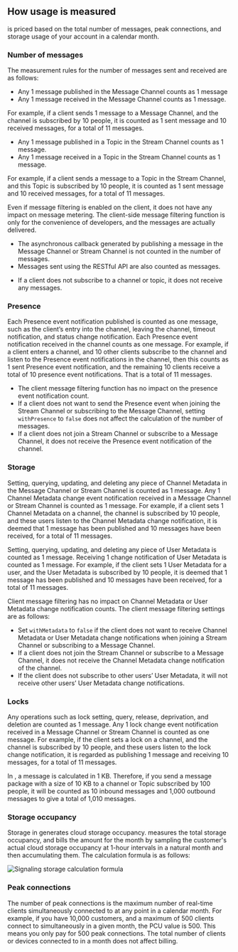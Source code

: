 

## How <Vg k="SIG" /> usage is measured

<Vg k="SIG" /> is priced based on the total number of messages, peak connections, and storage usage of your account in a calendar month. 

### Number of messages

The measurement rules for the number of messages sent and received are as follows:

* Any 1 message published in the Message Channel counts as 1 message
* Any 1 message received in the Message Channel counts as 1 message. 

For example, if a client sends 1 message to a Message Channel, and the channel is subscribed by 10 people, it is counted as 1 sent message and 10 received messages, for a total of 11 messages.

* Any 1 message published in a Topic in the Stream Channel counts as 1 message.
* Any 1 message received in a Topic in the Stream Channel counts as 1 message. 

For example, if a client sends a message to a Topic in the Stream Channel, and this Topic is subscribed by 10 people, it is counted as 1 sent message and 10 received messages, for a total of 11 messages.

<Admonition type="info" title="Note"> Even if message filtering is enabled on the client, it does not have any impact on message metering. The client-side message filtering function is only for the convenience of developers, and the messages are actually delivered.<ul><li>The asynchronous callback generated by publishing a message in the Message Channel or Stream Channel is not counted in the number of messages.</li> <li>Messages sent using the RESTful API are also counted as messages.</li>
<li>If a client does not subscribe to a channel or topic, it does not receive any messages.</li></ul></Admonition>

### Presence
Each Presence event notification published is counted as one message, such as the client’s entry into the channel, leaving the channel, timeout notification, and status change notification.
Each Presence event notification received in the channel counts as one message. For example, if a client enters a channel, and 10 other clients subscribe to the channel and listen to the Presence event notifications in the channel, then this counts as 1 sent Presence event notification, and the remaining 10 clients receive a total of 10 presence event notifications. That is a total of 11 messages.

<Admonition type="info" title="Note"><ul><li>The client message filtering function has no impact on the presence event notification count.</li><li>If a client does not want to send the Presence event when joining the Stream Channel or subscribing to the Message Channel, setting `withPresence` to `false` does not affect the calculation of the number of messages.</li><li>If a client does not join a Stream Channel or subscribe to a Message Channel, it does not receive the Presence event notification of the channel.</li></ul></Admonition>

### Storage
Setting, querying, updating, and deleting any piece of Channel Metadata in the Message Channel or Stream Channel is counted as 1 message.
Any 1 Channel Metadata change event notification received in a Message Channel or Stream Channel is counted as 1 message. For example, if a client sets 1 Channel Metadata on a channel, the channel is subscribed by 10 people, and these users listen to the Channel Metadata change notification, it is deemed that 1 message has been published and 10 messages have been received, for a total of 11 messages. 

Setting, querying, updating, and deleting any piece of User Metadata is counted as 1 message.
Receiving 1 change notification of User Metadata is counted as 1 message. For example, if the client sets 1 User Metadata for a user, and the User Metadata is subscribed by 10 people, it is deemed that 1 message has been published and 10 messages have been received, for a total of 11 messages.

<Admonition type="info" title="Note">Client message filtering has no impact on Channel Metadata or User Metadata change notification counts. The client message filtering settings are as follows:<ul><li>Set `withMetadata` to `false` if the client does not want to receive Channel Metadata or User Metadata change notifications when joining a Stream Channel or subscribing to a Message Channel.</li><li>If a client does not join the Stream Channel or subscribe to a Message Channel, it does not receive the Channel Metadata change notification of the channel.</li><li>If the client does not subscribe to other users’ User Metadata, it will not receive other users’ User Metadata change notifications.</li></ul></Admonition>

### Locks
Any operations such as lock setting, query, release, deprivation, and deletion are counted as 1 message.
Any 1 lock change event notification received in a Message Channel or Stream Channel is counted as one message. For example, if the client sets a lock on a channel, and the channel is subscribed by 10 people, and these users listen to the lock change notification, it is regarded as publishing 1 message and receiving 10 messages, for a total of 11 messages.

<Admonition type="info" title="Note">In <Vg k="SIG" />, a message is calculated in 1 KB. Therefore, if you send a message package with a size of 10 KB to a channel or Topic subscribed by 100 people, it will be counted as 10 inbound messages and 1,000 outbound messages to give a total of 1,010 messages.</Admonition>

### Storage occupancy

Storage in <Vg k="SIG" /> generates cloud storage occupancy. <Vg k="SIG" /> measures the total storage occupancy, and bills the amount for the month by sampling the customer's actual cloud storage occupancy at 1-hour intervals in a natural month and then accumulating them. The calculation formula is as follows:

![Signaling storage calculation formula](/images/signaling/signaling-storage-calculation-formula.png)

### Peak connections

The number of peak connections is the maximum number of real-time clients simultaneously connected to <Vg k="SIG" /> at any point in a calendar month. For example, if you have 10,000 customers, and a maximum of 500 clients connect to <Vg k="SIG" /> simultaneously in a given month, the PCU value is 500. This means you only pay for 500 peak connections. The total number of clients or devices connected to <Vg k="SIG" /> in a month does not affect billing.